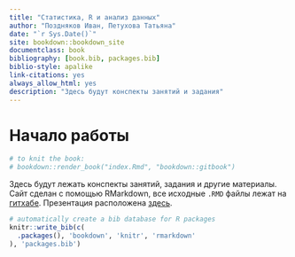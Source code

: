 ```yaml
--- 
title: "Статистика, R и анализ данных"
author: "Поздняков Иван, Петухова Татьяна"
date: "`r Sys.Date()`"
site: bookdown::bookdown_site
documentclass: book
bibliography: [book.bib, packages.bib]
biblio-style: apalike
link-citations: yes
always_allow_html: yes
description: "Здесь будут конспекты занятий и задания"
---
```


# Начало работы 


```r
# to knit the book: 
# bookdown::render_book("index.Rmd", "bookdown::gitbook")
```

Здесь будут лежать конспекты занятий, задания и другие материалы. Сайт сделан с помощью RMarkdown, все исходные `.RMD` файлы лежат на [гитхабе](https://github.com/Pozdniakov/stats). Презентация расположена [здесь](http://rpubs.com/Pozdniakov/495713).


```r
# automatically create a bib database for R packages
knitr::write_bib(c(
  .packages(), 'bookdown', 'knitr', 'rmarkdown'
), 'packages.bib')
```

